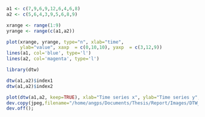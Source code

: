 ```r
a1 <- c(7,9,6,9,12,6,4,6,8)
a2 <- c(5,6,4,3,9,5,6,8,9)

xrange <- range(1:9)
yrange <- range(c(a1,a2))

plot(xrange, yrange, type="n", xlab="time",
     ylab="value", xaxp  = c(0,10,10), yaxp  = c(3,12,9)) 
lines(a1, col='blue', type='l')
lines(a2, col='magenta', type='l')
```


```r
library(dtw)
```



```r
dtw(a1,a2)$index1
dtw(a1,a2)$index2
```



```r
plot(dtw(a1,a2, keep=TRUE), xlab="Time series x", ylab="Time series y", xaxp  = c(0,10,10), yaxp = c(0,10,10), type="threeway", cex.axis = 2)
dev.copy(jpeg,filename="/home/angps/Documents/Thesis/Report/Images/DTW_Plot.jpg");
dev.off();
```







```r

```



